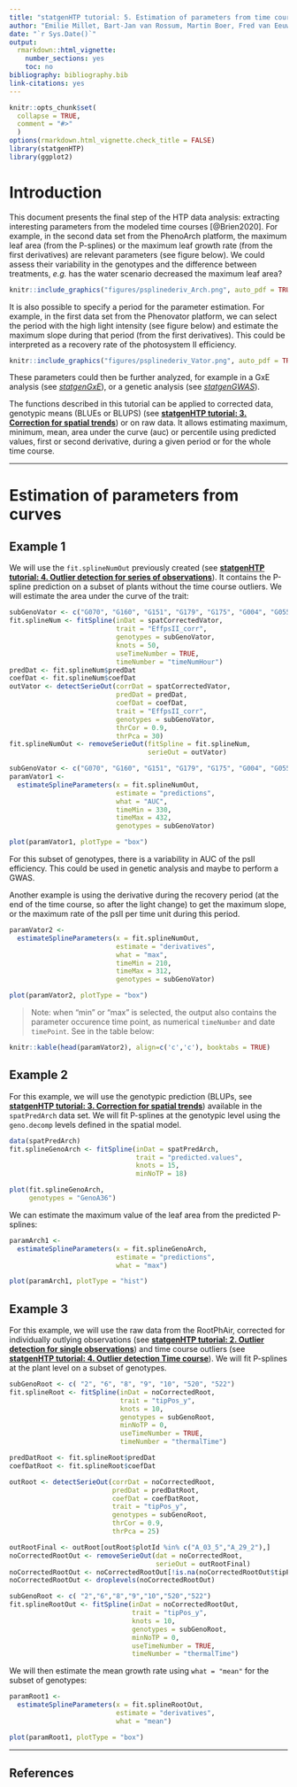 ```yaml
---
title: "statgenHTP tutorial: 5. Estimation of parameters from time courses"
author: "Emilie Millet, Bart-Jan van Rossum, Martin Boer, Fred van Eeuwijk"
date: "`r Sys.Date()`"
output:
  rmarkdown::html_vignette:
    number_sections: yes
    toc: no
bibliography: bibliography.bib
link-citations: yes
---
```


```r
knitr::opts_chunk$set(
  collapse = TRUE,
  comment = "#>"
  )
options(rmarkdown.html_vignette.check_title = FALSE)
library(statgenHTP)
library(ggplot2)
```

# Introduction

This document presents the final step of the HTP data analysis: extracting interesting parameters from the modeled time courses [@Brien2020]. For example, in the second data set from the PhenoArch platform, the maximum leaf area (from the P-splines) or the maximum leaf growth rate (from the first derivatives) are relevant parameters (see figure below). We could assess their variability in the genotypes and the difference between treatments, *e.g.* has the water scenario decreased the maximum leaf area? 

```r
knitr::include_graphics("figures/psplinederiv_Arch.png", auto_pdf = TRUE)
```

It is also possible to specify a period for the parameter estimation. For example, in the first data set from the Phenovator platform, we can select the period with the high light intensity (see figure below) and estimate the maximum slope during that period (from the first derivatives). This could be interpreted as a recovery rate of the photosystem II efficiency. 

```r
knitr::include_graphics("figures/psplinederiv_Vator.png", auto_pdf = TRUE)
```

These parameters could then be further analyzed, for example in a GxE analysis (see [*statgenGxE*](https://biometris.github.io/statgenGxE/index.html)), or a genetic analysis (see [*statgenGWAS*](https://biometris.github.io/statgenGWAS/index.html)).

The functions described in this tutorial can be applied to corrected data, genotypic means (BLUEs or BLUPS) (see [**statgenHTP tutorial: 3. Correction for spatial trends**](SpatialModel_HTP.html)) or on raw data. It allows estimating maximum, minimum, mean, area under the curve (auc) or percentile using predicted values, first or second derivative, during a given period or for the whole time course. 

------------------------------------------------------------------------

# Estimation of parameters from curves

## Example 1

We will use the `fit.splineNumOut` previously created (see [**statgenHTP tutorial: 4. Outlier detection for series of observations**](OutlierSerieObs_HTP.html)). It contains the P-spline prediction on a subset of plants without the time course outliers. We will estimate the area under the curve of the trait:

```r
subGenoVator <- c("G070", "G160", "G151", "G179", "G175", "G004", "G055")
fit.splineNum <- fitSpline(inDat = spatCorrectedVator,
                           trait = "EffpsII_corr",
                           genotypes = subGenoVator,
                           knots = 50,
                           useTimeNumber = TRUE,
                           timeNumber = "timeNumHour")
predDat <- fit.splineNum$predDat
coefDat <- fit.splineNum$coefDat
outVator <- detectSerieOut(corrDat = spatCorrectedVator,
                           predDat = predDat,
                           coefDat = coefDat,
                           trait = "EffpsII_corr",
                           genotypes = subGenoVator,
                           thrCor = 0.9,
                           thrPca = 30) 
fit.splineNumOut <- removeSerieOut(fitSpline = fit.splineNum,
                                   serieOut = outVator)
```


```r
subGenoVator <- c("G070", "G160", "G151", "G179", "G175", "G004", "G055")
paramVator1 <- 
  estimateSplineParameters(x = fit.splineNumOut,
                           estimate = "predictions",
                           what = "AUC",
                           timeMin = 330,
                           timeMax = 432,
                           genotypes = subGenoVator)

plot(paramVator1, plotType = "box")
```

For this subset of genotypes, there is a variability in AUC of the psII efficiency. This could be used in genetic analysis and maybe to perform a GWAS.

Another example is using the derivative during the recovery period (at the end of the time course, so after the light change) to get the maximum slope, or the maximum rate of the psII per time unit during this period.

```r
paramVator2 <-
  estimateSplineParameters(x = fit.splineNumOut,
                           estimate = "derivatives",
                           what = "max",
                           timeMin = 210,
                           timeMax = 312,
                           genotypes = subGenoVator)

plot(paramVator2, plotType = "box")
```

> Note: when "min" or "max" is selected, the output also contains the parameter occurence time point, as numerical `timeNumber` and date `timePoint`. See in the table below:

```r
knitr::kable(head(paramVator2), align=c('c','c'), booktabs = TRUE)
```

## Example 2

For this example, we will use the genotypic prediction (BLUPs, see [**statgenHTP tutorial: 3. Correction for spatial trends**](SpatialModel_HTP.html)) available in the `spatPredArch` data set. We will fit P-splines at the genotypic level using the `geno.decomp` levels defined in the spatial model.

```r
data(spatPredArch)  
fit.splineGenoArch <- fitSpline(inDat = spatPredArch, 
                                trait = "predicted.values",
                                knots = 15,
                                minNoTP = 18)

plot(fit.splineGenoArch, 
     genotypes = "GenoA36")
```

We can estimate the maximum value of the leaf area from the predicted P-splines:

```r
paramArch1 <-
  estimateSplineParameters(x = fit.splineGenoArch,
                           estimate = "predictions",
                           what = "max")
```


```r
plot(paramArch1, plotType = "hist")
```

## Example 3

For this example, we will use the raw data from the RootPhAir, corrected for individually outlying observations (see [**statgenHTP tutorial: 2. Outlier detection for single observations**](OutlierSingleObs_HTP.html)) and time course outliers (see [**statgenHTP tutorial: 4. Outlier detection Time course**](OutlierSerieObs_HTP.html)). We will fit P-splines at the plant level on a subset of genotypes.

```r
subGenoRoot <- c( "2", "6", "8", "9", "10", "520", "522")
fit.splineRoot <- fitSpline(inDat = noCorrectedRoot,
                            trait = "tipPos_y",
                            knots = 10,
                            genotypes = subGenoRoot,
                            minNoTP = 0,
                            useTimeNumber = TRUE,
                            timeNumber = "thermalTime")

predDatRoot <- fit.splineRoot$predDat
coefDatRoot <- fit.splineRoot$coefDat

outRoot <- detectSerieOut(corrDat = noCorrectedRoot,
                          predDat = predDatRoot,
                          coefDat = coefDatRoot,
                          trait = "tipPos_y",
                          genotypes = subGenoRoot,
                          thrCor = 0.9,
                          thrPca = 25)

outRootFinal <- outRoot[outRoot$plotId %in% c("A_03_5","A_29_2"),]
noCorrectedRootOut <- removeSerieOut(dat = noCorrectedRoot,
                                     serieOut = outRootFinal)
noCorrectedRootOut <- noCorrectedRootOut[!is.na(noCorrectedRootOut$tipPos_y),]
noCorrectedRootOut <- droplevels(noCorrectedRootOut)
```

```r
subGenoRoot <- c( "2","6","8","9","10","520","522")
fit.splineRootOut <- fitSpline(inDat = noCorrectedRootOut,
                               trait = "tipPos_y",
                               knots = 10,
                               genotypes = subGenoRoot,
                               minNoTP = 0,
                               useTimeNumber = TRUE,
                               timeNumber = "thermalTime")
```

We will then estimate the mean growth rate using `what = "mean"` for the subset of genotypes:
```r
paramRoot1 <-
  estimateSplineParameters(x = fit.splineRootOut,
                           estimate = "derivatives",
                           what = "mean")

plot(paramRoot1, plotType = "box")
```

------------------------------------------------------------------------

## References
